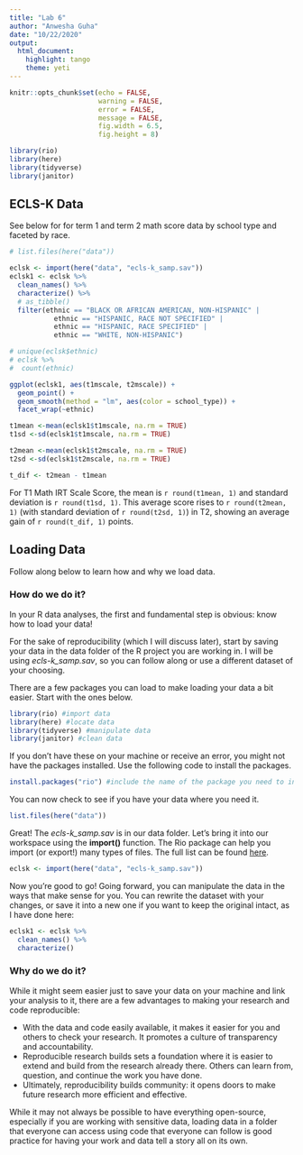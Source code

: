 ```yaml
---
title: "Lab 6"
author: "Anwesha Guha"
date: "10/22/2020"
output: 
  html_document:
    highlight: tango
    theme: yeti
---
```


```r
knitr::opts_chunk$set(echo = FALSE,
                      warning = FALSE,
                      error = FALSE,
                      message = FALSE,
                      fig.width = 6.5,
                      fig.height = 8)

library(rio)
library(here)
library(tidyverse)
library(janitor)
```

## ECLS-K Data

See below for for term 1 and term 2 math score data by school type and faceted by race.
```r
# list.files(here("data"))

eclsk <- import(here("data", "ecls-k_samp.sav"))
eclsk1 <- eclsk %>% 
  clean_names() %>% 
  characterize() %>% 
  # as_tibble()
  filter(ethnic == "BLACK OR AFRICAN AMERICAN, NON-HISPANIC" |
           ethnic == "HISPANIC, RACE NOT SPECIFIED" |
           ethnic == "HISPANIC, RACE SPECIFIED" |
           ethnic == "WHITE, NON-HISPANIC")

# unique(eclsk$ethnic)
# eclsk %>% 
#  count(ethnic)

ggplot(eclsk1, aes(t1mscale, t2mscale)) +
  geom_point() +
  geom_smooth(method = "lm", aes(color = school_type)) +
  facet_wrap(~ethnic)
```

```r

t1mean <-mean(eclsk1$t1mscale, na.rm = TRUE)
t1sd <-sd(eclsk1$t1mscale, na.rm = TRUE)

t2mean <-mean(eclsk1$t2mscale, na.rm = TRUE)
t2sd <-sd(eclsk1$t2mscale, na.rm = TRUE)

t_dif <- t2mean - t1mean
```

For T1 Math IRT Scale Score, the mean is `r round(t1mean, 1)` and standard deviation is `r round(t1sd, 1)`.
This average score rises to `r round(t2mean, 1)` (with standard deviation of `r round(t2sd, 1)`) in T2, showing an average gain of `r round(t_dif, 1)` points.

## Loading Data

Follow along below to learn how and why we load data.

### How do we do it?

In your R data analyses, the first and fundamental step is obvious: know how to load your data!

For the sake of reproducibility (which I will discuss later), start by saving your data in the data folder of the R project you are working in. I will be using *ecls-k_samp.sav*, so you can follow along or use a different dataset of your choosing.

There are a few packages you can load to make loading your data a bit easier. Start with the ones below.

```r
library(rio) #import data
library(here) #locate data
library(tidyverse) #manipulate data
library(janitor) #clean data
```

If you don't have these on your machine or receive an error, you might not have the packages installed. Use the following code to install the packages.

```r
install.packages("rio") #include the name of the package you need to install in quotations here
```

You can now check to see if you have your data where you need it.
```r
list.files(here("data"))
```

Great! The *ecls-k_samp.sav* is in our data folder. Let's bring it into our workspace using the **import()** function. The Rio package can help you import (or export!) many types of files. The full list can be found [here](https://cran.r-project.org/web/packages/rio/readme/README.html).

```r
eclsk <- import(here("data", "ecls-k_samp.sav"))
```

Now you're good to go! Going forward, you can manipulate the data in the ways that make sense for you. You can rewrite the dataset with your changes, or save it into a new one if you want to keep the original intact, as I have done here: 
```r
eclsk1 <- eclsk %>% 
  clean_names() %>% 
  characterize()
```

### Why do we do it?

While it might seem easier just to save your data on your machine and link your analysis to it, there are a few advantages to making your research and code reproducible:

* With the data and code easily available, it makes it easier for you and others to check your research. It promotes a culture of transparency and accountability.
* Reproducible research builds sets a foundation where it is easier to extend and build from the research already there. Others can learn from, question, and continue the work you have done.
* Ultimately, reproducibility builds community: it opens doors to make future research more efficient and effective.

While it may not always be possible to have everything open-source, especially if you are working with sensitive data, loading data in a folder that everyone can access using code that everyone can follow is good practice for having your work and data tell a story all on its own. 
